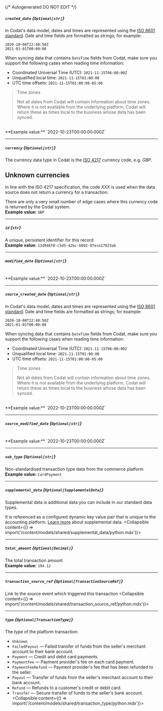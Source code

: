 {/* Autogenerated DO NOT EDIT  */}

##### `created_date` *{`Optional[str]`}*
In Codat's data model, dates and times are represented using the <a class="external" href="https://en.wikipedia.org/wiki/ISO_8601" target="_blank">ISO 8601 standard</a>. Date and time fields are formatted as strings; for example:

```
2020-10-08T22:40:50Z
2021-01-01T00:00:00
```



When syncing data that contains `DateTime` fields from Codat, make sure you support the following cases when reading time information:

- Coordinated Universal Time (UTC): `2021-11-15T06:00:00Z`
- Unqualified local time: `2021-11-15T01:00:00`
- UTC time offsets: `2021-11-15T01:00:00-05:00`

> Time zones
> 
> Not all dates from Codat will contain information about time zones.  
> Where it is not available from the underlying platform, Codat will return these as times local to the business whose data has been synced.
<br/>
**Example value:** `2022-10-23T00:00:00.000Z`

---
##### `currency` *{`Optional[str]`}*
The currency data type in Codat is the [ISO 4217](https://en.wikipedia.org/wiki/ISO_4217) currency code, e.g. _GBP_.

## Unknown currencies

In line with the ISO 4217 specification, the code _XXX_ is used when the data source does not return a currency for a transaction. 

There are only a very small number of edge cases where this currency code is returned by the Codat system.
<br/>
**Example value:** `GBP`

---
##### `id` *{`str`}*
A unique, persistent identifier for this record
<br/>
**Example value:** `13d946f0-c5d5-42bc-b092-97ece17923ab`

---
##### `modified_date` *{`Optional[str]`}*
<br/>
**Example value:** `2022-10-23T00:00:00.000Z`

---
##### `source_created_date` *{`Optional[str]`}*
In Codat's data model, dates and times are represented using the <a class="external" href="https://en.wikipedia.org/wiki/ISO_8601" target="_blank">ISO 8601 standard</a>. Date and time fields are formatted as strings; for example:

```
2020-10-08T22:40:50Z
2021-01-01T00:00:00
```



When syncing data that contains `DateTime` fields from Codat, make sure you support the following cases when reading time information:

- Coordinated Universal Time (UTC): `2021-11-15T06:00:00Z`
- Unqualified local time: `2021-11-15T01:00:00`
- UTC time offsets: `2021-11-15T01:00:00-05:00`

> Time zones
> 
> Not all dates from Codat will contain information about time zones.  
> Where it is not available from the underlying platform, Codat will return these as times local to the business whose data has been synced.
<br/>
**Example value:** `2022-10-23T00:00:00.000Z`

---
##### `source_modified_date` *{`Optional[str]`}*
<br/>
**Example value:** `2022-10-23T00:00:00.000Z`

---
##### `sub_type` *{`Optional[str]`}*
Non-standardised transaction type data from the commerce platform
<br/>
**Example value:** `CardPayment`

---
##### `supplemental_data` *{`Optional[SupplementalData]`}*
Supplemental data is additional data you can include in our standard data types. 

It is referenced as a configured dynamic key value pair that is unique to the accounting platform. [Learn more](https://docs.codat.io/using-the-api/supplemental-data/overview) about supplemental data.
<Collapsible content={() => import('/content/models/shared/supplemental_data/python.mdx')}>
</Collapsible>

---
##### `total_amount` *{`Optional[Decimal]`}*
The total transaction amount
<br/>
**Example value:** `194.12`

---
##### `transaction_source_ref` *{`Optional[TransactionSourceRef]`}*
Link to the source event which triggered this transaction
<Collapsible content={() => import('/content/models/shared/transaction_source_ref/python.mdx')}>
</Collapsible>

---
##### `type` *{`Optional[TransactionType]`}*
The type of the platform transaction:  
- `Unknown`  
- `FailedPayout` — Failed transfer of funds from the seller's merchant account to their bank account.  
- `Payment` — Credit and debit card payments.  
- `PaymentFee` — Payment provider's fee on each card payment.  
- `PaymentFeeRefund` — Payment provider's fee that has been refunded to the seller.  
- `Payout` — Transfer of funds from the seller's merchant account to their bank account.  
- `Refund` — Refunds to a customer's credit or debit card.  
- `Transfer` — Secure transfer of funds to the seller's bank account.  
<Collapsible content={() => import('/content/models/shared/transaction_type/python.mdx')}>
</Collapsible>

